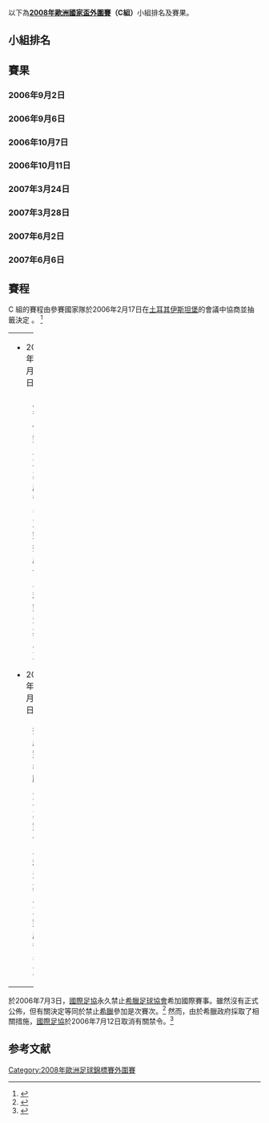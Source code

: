 {{noteTA
|1=zh-hans:欧洲足球锦标赛;zh-hk:歐洲國家盃;zh-tw:歐洲足球錦標賽;
|2=zh-hans:裁判; zh-hk:球證;
|3=zh-hans:点球; zh-hk:十二碼;
}}
以下為'''[[2008年歐洲國家盃外圍賽|2008年歐洲國家盃外圍賽]]（C組）'''小組排名及賽果。

== 小組排名 ==
{{2008年歐洲國家盃外圍賽C組
|expanded=yes
|fixtures=yes
|tiebreakers=yes
}}

== 賽果 ==
=== 2006年9月2日 ===
{{footballbox|date = 歐洲中部夏令時間<br />18:15 | team1 = {{fb-rt|MLT}} | score = 2–5<br /><small> | team2 = {{fb|BIH}} | goals1= [[占美比斯|占美比斯]] 6' <br /> [[米蘇特|米蘇特]] 86'| goals2= [[巴巴斯|巴巴斯]] 4'<br />[[靴高域|靴高域]] 10'<br />[[巴杜洛域|巴杜洛域]] 45+'<br />[[梅斯連莫域|梅斯連莫域]] 49'<br />[[米斯莫域|米斯莫域]] 51' | stadium = [[塔阿里|塔阿里]] [[塔阿里球場|塔阿里球場]] <br />'''入場人數：'''4,000 <br />'''球證：'''[[Thomas_Vejlgaard|Vejlgaard]]（[[丹麥足球總會|丹麥]]）|report = [https://web.archive.org/web/20080126130814/http://cn.uefa.com/competitions/euro/fixturesresults/round%3D2241/match%3D83892/index.html 報告] | line=yes}}

{{footballbox|date = 歐洲中部夏令時間<br />19:00 | team1 = {{fb-rt|HUN}} | score = 1–4<br /><small> | team2 = {{fb|NOR}} | goals1= [[謝拉|謝拉]] 90'（[[十二碼|十二碼]]）| goals2= [[蘇斯克查|蘇斯克查]] 15', 54' <br /> [[史唐斯特|史唐斯特]] 31' <br /> [[摩頓柏達臣|摩頓柏達臣]] 41' | stadium = [[布達佩斯|布達佩斯]] [[普斯卡什球場|普斯卡什球場]] <br />'''入場人數：'''10,500 <br />'''球證：'''[[Pieter_Vink|Vink]]（[[荷蘭皇家足球總會|荷蘭]]）|report = [https://web.archive.org/web/20080127075719/http://cn.uefa.com/competitions/euro/fixturesresults/round%3D2241/match%3D83873/index.html 報告] | line=yes}}

{{footballbox|date = 歐洲東部夏令時間<br />20:15 | team1 = {{fb-rt|MDA}} | score = 0–1<br /><small> | team2 = {{fb|GRE}} | goals1=  | goals2= [[利貝路保魯斯|利貝路保魯斯]] 78' | stadium = [[基希涅夫|基希涅夫]] [[森布魯球場|森布魯球場]] <br />'''入場人數：'''10,500 <br />'''球證：'''[[Matteo_Trefoloni|Trefoloni]]（[[意大利足球總會|意大利]]）|report = [https://web.archive.org/web/20080227000301/http://cn.uefa.com/competitions/euro/fixturesresults/round%3D2241/match%3D83853/index.html 報告] | line=yes}}

=== 2006年9月6日 ===
{{footballbox|date = 歐洲中部夏令時間<br />19:00 |team1 = {{fb-rt|NOR}} |score = 2–0<br /><small> |team2 = {{fb|MDA}} |goals1 = [[史唐斯特|史唐斯特]] 74' <br /> [[艾法臣|艾法臣]] 79' |goals2 = |stadium = [[奧斯陸|奧斯陸]] [[烏利華球場|烏利華球場]] <br />'''入場人數：'''23,848 <br />'''球證：'''[[Hristo_Ristoskov|Ristoskov]]（[[保加利亞足球協會|保加利亞]]）|report = [https://web.archive.org/web/20071228133142/http://cn.uefa.com/competitions/euro/fixturesresults/round%3D2241/match%3D83893/index.html 報告] | line=yes}}

{{footballbox|date = 歐洲中部夏令時間<br />20:00 |team1 = {{fb-rt|TUR}} |score = 2–0<br /><small> |team2 = {{fb|MLT}} |goals1= [[尼赫治|尼赫治]] 56' <br /> [[美田|美田]] 77' | goals2= | stadium = [[法蘭克福|法蘭克福]] [[商業銀行球場|商業銀行球場]] <br /> '''入場人數：'''0<ref>基於土耳其球員在2005年11月16日[[2006年世界盃外圍賽|2006年世界盃外圍賽]]歐洲附加賽中的暴力，土耳其首三場主場比賽需要在中立場中閉門進行。</ref><br />'''球證：'''[[Bernardino_González_Vázquez|B. González]]（[[西班牙足球協會|西班牙]]）|report = [https://web.archive.org/web/20080129063711/http://cn.uefa.com/competitions/euro/fixturesresults/round%3D2241/match%3D83854/index.html 報告] | line=yes}}

{{footballbox|date = 歐洲中部夏令時間<br />20:15 | team1 = {{fb-rt|BIH}} | score = 1–3<br /><small> | team2 = {{fb|HUN}} | goals1= [[米斯莫域|米斯莫域]] 64'（[[十二碼|十二碼]]）| goals2= [[侯斯迪|侯斯迪]] 36'（[[十二碼|十二碼]]）<br /> [[謝拉|謝拉]] 46' <br /> [[戴達|戴達]] 49'| stadium = [[澤尼察|澤尼察]] [[Bilino_Polje|Bilino Polje]] <br /> '''入場人數：'''20,000<br />'''球證：'''[[Costas_Kapitanis|Kapitanis]]（[[塞浦路斯足球總會|塞浦路斯]]）|report = [https://web.archive.org/web/20080127075725/http://cn.uefa.com/competitions/euro/fixturesresults/round%3D2241/match%3D83874/index.html 報告] | line=yes}}

=== 2006年10月7日 ===
{{footballbox|date = 歐洲東部夏令時間<br />19:00 |team1 = {{fb-rt|MDA}} |score = 2–2 <br /><small> |team2 = {{fb|BIH}} |goals1 = [[洛加斯奧夫|洛加斯奧夫]] 13', 32'（[[十二碼|十二碼]]）|goals2 = [[米斯莫域|米斯莫域]] 63' <br /> [[加歷|加歷]] 68' |stadium = [[基希涅夫|基希涅夫]] [[森布魯球場|森布魯球場]] <br />'''入場人數：'''11,000 <br />'''球證：'''[[Hervé_Piccirillo|Piccirillo]]（[[法國足球協會|法國]]）|report = [https://web.archive.org/web/20080126233235/http://cn.uefa.com/competitions/euro/fixturesresults/round%3D2241/match%3D83855/index.html 報告] | line=yes}}

{{footballbox|date = 歐洲中部夏令時間<br />19:00 |team1 = {{fb-rt|HUN}} |score = 0–1 <br /><small> |team2 = {{fb|TUR}} |goals1 = |goals2 = [[端基_(足球員)|端基]] 41' |stadium = [[布達佩斯|布達佩斯]] [[普斯卡斯球場|普斯卡斯球場]] <br />'''入場人數：'''9,500 <br />'''球證：'''[[Alain_Hamer|Hamer]]（[[盧森堡足球協會|盧森堡]]）|report = [https://web.archive.org/web/20080127075729/http://cn.uefa.com/competitions/euro/fixturesresults/round%3D2241/match%3D83875/index.html 報告] | line=yes}}

{{footballbox|date = 歐洲東部夏令時間<br />21:30|team1 = {{fb-rt|GRE}} |score = 1–0 <br /><small> |team2 = {{fb|NOR}} |goals1 = [[加素蘭尼斯|加素蘭尼斯]] 33' |goals2 = |stadium = [[派瑞斯|派瑞斯]] [[卡拉斯卡錫球場|卡拉斯卡錫球場]] <br />'''入場人數：'''25,000 <br />'''球證：'''[[Lubos_Michel|Michel]]（[[斯洛伐克足球總會|斯洛伐克]]）|report = [https://web.archive.org/web/20070701052733/http://cn.uefa.com/competitions/euro/fixturesresults/round%3D2241/match%3D83885/index.html 報告] | line=yes}}

=== 2006年10月11日 ===

{{footballbox|date = 歐洲中部夏令時間<br />19:15 | team1 = {{fb-rt|MLT}} | score = 2–1<br /><small> | team2 = {{fb|HUN}} | goals1= [[Andre_Schembri|Schembri]] 14', 53' | goals2= [[托基爾|托基爾]] 19'| stadium = [[塔阿里|塔阿里]] [[塔阿里球場|塔阿里球場]] <br />'''入場人數：'''5,000 <br />'''球證：'''[[Johny_Ver_Eecke|Ver Eecke]]（[[比利時足球總會|比利時]]）|report = [https://web.archive.org/web/20080126100257/http://cn.uefa.com/competitions/euro/fixturesresults/round%3D2241/match%3D83876/index.html 報告] | line=yes}}

{{footballbox|date = <br />20:00 歐洲中部夏令時間 | team1 = {{fb-rt|TUR}} | score = 5–0<br /><small> | team2 = {{fb|MDA}} | goals1= [[哈根蘇古|哈根蘇古]] 35', 37'（[[十二碼|十二碼]]）, 43', 73' <br /> [[端基_(足球員)|端基]] 68' | goals2= | stadium = [[法蘭克福|法蘭克福]] [[商業銀行球場|商業銀行球場]] <br />'''入場人數：'''0 <br />'''球證：'''[[Nicolai_Vollquartz|Vollquartz]]（[[丹麥足球總會|丹麥]]）|report = [https://web.archive.org/web/20080126130759/http://cn.uefa.com/competitions/euro/fixturesresults/round%3D2241/match%3D83856/index.html 報告] | line=yes}}

{{footballbox|date = <br />19:15 歐洲中部夏令時間 | team1 = {{fb-rt|BIH}} | score = 0–4<br /><small> | team2 = {{fb|GRE}} | goals1= | goals2= [[查列斯迪斯|查列斯迪斯]] 8'（[[十二碼|十二碼]]）<br /> [[柏薩索高路|柏薩索高路]] 82' <br /> [[薩馬拉斯|薩馬拉斯]] 85' <br /> [[加素蘭尼斯|加素蘭尼斯]] 94+' | stadium = [[澤尼察|澤尼察]] [[Bilino_Polje|Bilino Polje]] <br />'''入場人數：'''10,000<br />'''球證：'''[[Yuri_Baskakov|Baskakov]]（[[俄羅斯足球協會|俄羅斯]]）|report = [https://web.archive.org/web/20080126190822/http://cn.uefa.com/competitions/euro/fixturesresults/round%3D2241/match%3D83886/index.html 報告] | line=yes}}

=== 2007年3月24日 ===
{{footballbox|date = 歐洲東部時間<br />19:00 | team1 = {{fb-rt|MDA}} | score = 1–1<br /><small> | team2 = {{fb|MLT}} | goals1= [[伊布里亞奴|伊布里亞奴]] 85' | goals2= [[馬爾利亞|馬爾利亞]] 73' | stadium = [[基希涅夫|基希涅夫]] [[森布魯球場|森布魯球場]] <br />'''入場人數：'''10,000 <br />'''球證：'''[[Vusal_Aliyev|Aliyev]]（[[阿塞拜疆足球協會|阿塞拜疆]]）|report = [https://web.archive.org/web/20080127075709/http://cn.uefa.com/competitions/euro/fixturesresults/round%3D2241/match%3D83857/index.html 報告] | line=yes}}

{{footballbox|date = 歐洲中部時間<br />19:00 <ref>由於在開場後有火焰從看台上扔下，賽事延遲35分鐘開賽。</ref> | team1 = {{fb-rt|NOR}} | score = 1–2<br /><small> | team2 = {{fb|BIH}} | goals1= [[卡維|卡維]] 50'（[[十二碼|十二碼]]）| goals2= [[米斯莫域|米斯莫域]] 18' <br /> [[梅斯連莫域|梅斯連莫域]] 33'| stadium = [[奧斯陸|奧斯陸]] [[烏利華球場|烏利華球場]] <br />'''入場人數：'''16,987<br />'''球證：'''[[Mike_Riley_(referee)|Riley]]（[[英格蘭足球總會|英格蘭]]）|report = [https://web.archive.org/web/20071015212310/http://cn.uefa.com/competitions/euro/fixturesresults/round%3D2241/match%3D83904/index.html 報告] | line=yes}}

{{footballbox|date = 歐洲東部時間<br />21:30 |team1 = {{fb-rt|GRE}} |score = 1–4 <br /><small> |team2 = {{fb|TUR}} |goals1 = [[基傑亞高斯|基傑亞高斯]] 5' |goals2 = [[端基_(足球員)|端基]] 27' <br /> [[烏納|烏納]] 55' <br /> [[美田|美田]] 70'<br /> [[卡拉丹尼斯|卡拉丹尼斯]] 81'|stadium = [[派瑞斯|派瑞斯]] [[卡拉斯卡錫球場|卡拉斯卡錫球場]] <br />'''入場人數：'''31,405<br />'''球證：'''[[Wolfgang_Stark|Stark]]（[[德國足球總會|德國]]）|report = [https://web.archive.org/web/20080127075744/http://cn.uefa.com/competitions/euro/fixturesresults/round%3D2241/match%3D83887/index.html 報告] | line=yes}}

=== 2007年3月28日 ===

{{footballbox|date = 歐洲中部夏令時間<br />18:00 |team1 = {{fb-rt|HUN}} |score = 2–0 <br /><small> |team2 = {{fb|MDA}} |goals1 = [[普斯堅|普斯堅]] 9' <br /> [[謝拉|謝拉]] 63' |goals2 = |stadium = [[布達佩斯|布達佩斯]] [[普斯卡什球場|普斯卡什球場]] <br />'''入場人數：'''5,000<br />'''球證：'''[[Martin_Ingvarsson|Ingvarsson]]（[[瑞典足球總會|瑞典]]）|report = [https://web.archive.org/web/20071015212112/http://cn.uefa.com/competitions/euro/fixturesresults/round%3D2241/match%3D83858/index.html 報告] | line=yes}}

{{footballbox|date = 歐洲中部夏令時間<br />19:30 |team1 = {{fb-rt|MLT}} |score = 0–1 <br /><small> |team2 = {{fb|GRE}} |goals1 = |goals2 = [[巴斯拿斯|巴斯拿斯]] 66'（[[十二碼|十二碼]]）|stadium = [[塔阿里|塔阿里]] [[塔阿里球場|塔阿里球場]] <br />'''入場人數：'''15,000<br />'''球證：'''[[Pedro_Proença|Proença]]（[[葡萄牙足球協會|葡萄牙]]）|report = [https://web.archive.org/web/20071015212228/http://cn.uefa.com/competitions/euro/fixturesresults/round%3D2241/match%3D83888/index.html 報告] | line=yes}}

{{footballbox|date = 歐洲中部夏令時間<br />20:00 |team1 = {{fb-rt|TUR}} |score = 2–2 <br /><small> |team2 = {{fb|NOR}} |goals1 = [[咸美艾天托普|咸美艾天托普]] 72', 90' |goals2 = [[拜恩尼|拜恩尼]] 31'<br /> [[馬田安達臣|馬田安達臣]] 40'|stadium = [[法蘭克福|法蘭克福]] [[商業銀行球場|商業銀行球場]] <br />'''入場人數：'''0<br />'''球證：'''[[Stefano_Farina|Farina]]（[[意大利足球協會|意大利]]）|report = [https://web.archive.org/web/20080126130805/http://cn.uefa.com/competitions/euro/fixturesresults/round%3D2241/match%3D83865/index.html 報告] | line=yes}}

=== 2007年6月2日 ===

{{footballbox|date = 歐洲東部夏令時間<br />21:30 |team1 = {{fb-rt|GRE}} |score = 2–0 <br /><small> |team2 = {{fb|HUN}} |goals1 = [[基卡斯|基卡斯]] 16' <br /> [[尤卡斯·塞塔里迪斯|施達尼迪斯]] 29'|goals2 = |stadium = [[哈拉克里奧|哈拉克里奧]] [[Pankritio_Stadium|Pankritio Stadium]]  <ref>希臘在主場對土耳其比賽發生球迷騷亂後，被歐洲足協禁止在雅典進行其後兩場比賽。[http://www.uefa.com/competitions/euro/news/kind=1/newsid=531418.html] {{Wayback|url=http://www.uefa.com/competitions/euro/news/kind=1/newsid=531418.html |date=20070527131843 }}</ref><br />'''入場人數：'''16,000<br />'''球證：'''[[Claus_Bo_Larsen|Bo Larsen]]（[[丹麥足球總會|丹麥]]）|report = [https://web.archive.org/web/20071015212153/http://cn.uefa.com/competitions/euro/fixturesresults/round%3D2241/match%3D83878/index.html 報告] | line=yes}}

{{footballbox|date = 歐洲中部夏令時間<br />20:00 |team1 = {{fb-rt|BIH}} |score = 3–2 <br /><small> |team2 = {{fb|TUR}} |goals1 = [[梅斯連莫域|梅斯連莫域]] 27' <br /> [[埃丁·哲科|哲科]] 45+2' <br /> [[古斯杜域|古斯杜域]] 90'|goals2 = [[哈根蘇古|哈根蘇古]] 13' <br /> [[沙亞路|沙亞路]] 39'|stadium = [[薩拉熱窩|薩拉熱窩]] [[Asim_Ferhatović_Hase_Stadium|Asim Ferhatović Hase]] <br />'''入場人數：'''20,000<br />'''球證：'''[[Peter_Fröjdfeldt|Fröjdfeldt]]（[[瑞典足球總會|瑞典]]）
|report = [https://web.archive.org/web/20080126233245/http://cn.uefa.com/competitions/euro/fixturesresults/round%3D2241/match%3D83896/index.html 報告] | line=yes}}

{{footballbox|date = 歐洲中部夏令時間<br />20:05 |team1 = {{fb-rt|NOR}} |score = 4–0 <br /><small> |team2 = {{fb|MLT}} |goals1 = [[基斯杜化希斯特|基斯杜化希斯特]] 31' <br /> [[希士達|希士達]] 73'<br /> [[艾法臣|艾法臣]] 79' <br /> [[懷斯|懷斯]] 90+1'|goals2 = |stadium = [[奧斯陸|奧斯陸]] [[烏利華球場|烏利華球場]] <br />'''入場人數：'''16,364<br />'''球證：'''[[Jacek_Granat|Granat]]（[[波蘭足球總會|波蘭]]）|report = [https://web.archive.org/web/20071015212248/http://cn.uefa.com/competitions/euro/fixturesresults/round%3D2241/match%3D83895/index.html 報告] | line=yes}}

=== 2007年6月6日 ===

{{footballbox|date = 歐洲中部夏令時間<br />19:00 |team1 = {{fb-rt|NOR}} |score = 4–0 <br /><small> |team2 = {{fb|HUN}} |goals1 = [[艾法臣|艾法臣]] 22' <br /> [[巴坦|巴坦]] 57' <br /> [[卡維|卡維]] 60', 78'|goals2 = |stadium = [[奧斯陸|奧斯陸]] [[烏利華球場|烏利華球場]] <br />'''入場人數：'''19,198<br />'''球證：'''[[Eduardo_Iturralde_González|Iturralde]]（[[西班牙足球協會|西班牙]]）|report = [https://web.archive.org/web/20071015212158/http://cn.uefa.com/competitions/euro/fixturesresults/round%3D2241/match%3D83879/index.html 報告] | line=yes}}

{{footballbox|date = 歐洲中部夏令時間<br />20:15 |team1 = {{fb-rt|BIH}} |score = 1–0<br /><small> |team2 = {{fb|MLT}} |goals1 = [[梅斯連莫域|梅斯連莫域]] 6'|goals2 = |stadium = [[薩拉熱窩|薩拉熱窩]] [[Asim_Ferhatović_Hase_Stadium|Asim Ferhatović Hase]] <br />'''入場人數：'''15,000<br />'''球證：'''[[Ceri_Richards_(referee)|Richards]]（[[威爾斯足球總會|威爾斯]]）
|report = [https://web.archive.org/web/20071015212258/http://cn.uefa.com/competitions/euro/fixturesresults/round%3D2241/match%3D83897/index.html 報告] | line=yes}}

{{footballbox|date = 歐洲東部夏令時間<br />21:30|team1 = {{fb-rt|GRE}} |score = 2–1<br /><small> |team2 = {{fb|MDA}} |goals1 = [[查列斯迪斯|查列斯迪斯]] 30' <br /> [[利貝路保魯斯|利貝路保魯斯]] 90+5'|goals2 = [[富倫沙|富倫沙]] 80'|stadium = [[哈拉克里奧|哈拉克里奧]] [[Pankritio_Stadium|Pankritio Stadium]] <br />'''入場人數：'''22,000<br />'''球證：'''[[Jan_Wegereef|Wegereef]]（[[荷蘭皇家足球總會|荷蘭]]）|report = [https://web.archive.org/web/20071015212117/http://cn.uefa.com/competitions/euro/fixturesresults/round%3D2241/match%3D83859/index.html 報告] | line=yes}}

== 賽程 ==
C 組的賽程由參賽國家隊於2006年2月17日在[[土耳其|土耳其]][[伊斯坦堡|伊斯坦堡]]的會議中協商並抽籤決定 。 <ref>{{cite web|author=歐洲足協|title=Holders Greece start in Moldova|publisher=UEFA.com|accessdate=2006-06-13|url=http://access.euro2004.com/competitions/EURO/news/Kind=1/newsId=395551.html|deadurl=yes|archiveurl=https://web.archive.org/web/20060401002521/http://access.euro2004.com/competitions/EURO/news/Kind%3D1/newsId%3D395551.html|archivedate=2006-04-01}}</ref>

{| width=100%
|- valign=top
|width=33%|
*2007年9月8日 
:馬爾他 對 土耳其
:摩爾多瓦 對 挪威
:匈牙利 對 波斯尼亞
*2007年9月12日
:挪威 對 希臘
:土耳其 對 匈牙利
:波斯尼亞 對 摩爾多瓦
|width=33%|
*2007年10月13日
:摩爾多瓦 對 土耳其
:匈牙利 對 馬爾他
:希臘 對 波斯尼亞
*2007年10月17日
:土耳其 對 希臘
:波斯尼亞 對 挪威
:馬爾他 對 摩爾多瓦
|width=33%|
*2007年11月17日
:挪威 對 土耳其
:希臘 對 馬爾他
:摩爾多瓦 對 匈牙利
*2007年11月21日
:土耳其 對 波斯尼亞
:馬爾他 對 挪威
:匈牙利 對 希臘
|}

於2006年7月3日，[[國際足協|國際足協]]永久禁止[[希臘足球協會|希臘足球協會]]希加國際賽事。雖然沒有正式公佈，但有關決定等同於禁止[[希臘國家足球隊|希臘]]參加是次賽次。<ref>{{cite web|author=國際足協|title=FIFA suspends the Hellenic Football Federation|publisher=FIFA.com|accessdate=2007-06-14|url=http://www.fifa.com/worldfootball/releases/newsid=104401.html#fifa+suspends+hellenic+football+federation|deadurl=yes|archiveurl=https://web.archive.org/web/20071227180607/http://www.fifa.com/worldfootball/releases/newsid%3D104401.html#fifa+suspends+hellenic+football+federation|archivedate=2007-12-27}}</ref>
然而，由於希臘政府採取了相關措施，[[國際足協|國際足協]]於2006年7月12日取消有關禁令。<ref>{{cite web|author=國際足協|title=FIFA lifts suspension on Hellenic Football Federation|publisher=FIFA.com|accessdate=2007-06-14|url=http://www.fifa.com/worldfootball/releases/newsid=104439.html#fifa+lifts+suspension+hellenic+football+federation|deadurl=yes|archiveurl=https://web.archive.org/web/20071227180612/http://www.fifa.com/worldfootball/releases/newsid%3D104439.html#fifa+lifts+suspension+hellenic+football+federation|archivedate=2007-12-27}}</ref>

== 参考文献 ==
<div class="references-small">
<references />
</div>

{{fb start}}
{{2008年歐洲國家盃外圍賽}}
{{fb end}}

[[Category:2008年歐洲足球錦標賽外圍賽|Category:2008年歐洲足球錦標賽外圍賽]]
